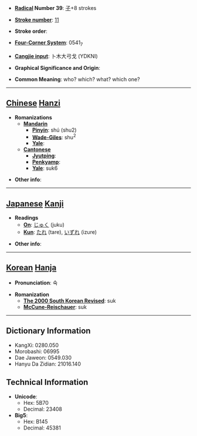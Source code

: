 * '''[[Wiktionary:Chinese radical index| Radical]] Number 39''': [[Wiktionary:Chinese radical index 子|子]]+8 strokes

* '''[[Wiktionary:Chinese total strokes index|Stroke number]]''': [[Wiktionary:Chinese total strokes index 11|11]]

* '''Stroke order''': 

* '''[[Wiktionary:Chinese four corner index|Four-Corner System]]''': 0541<sub>7</sub>

* '''[[Wiktionary:Chinese Cangjie index|Cangjie input]]''': 卜木大弓戈 (YDKNI)

* '''Graphical Significance and Origin''': 

* '''Common Meaning''': who? which? what? which one?

----

== [[Chinese]] [[Hanzi]] ==

* '''Romanizations'''
** '''[[Mandarin]]'''
*** '''[[Pinyin]]''': shú (shu2)
*** '''[[Wade-Giles]]''': shu<sup>2</sup>
*** '''[[Yale]]''': 
** '''[[Cantonese]]'''
*** '''[[Jyutping]]''':
*** '''[[Penkyamp]]''': 
*** '''[[Yale]]''': suk6

* '''Other info''': 

----

== [[Japanese]] [[Kanji]] ==

* '''Readings'''
** '''[[On]]''': [[じゅく]] (juku)
** '''[[Kun]]''': [[たれ]] (tare), [[いずれ]] (izure)

* '''Other info''':  

----

== [[Korean]] [[Hanja]] ==

* '''Pronunciation''': 숙

* '''Romanization'''
** '''[[The 2000 South Korean Revised Romanization|The 2000 South Korean Revised]]''': suk
** '''[[McCune-Reischauer]]''': suk

----

== Dictionary Information ==

* KangXi: 0280.050
* Morobashi: 06995
* Dae Jaweon: 0549.030
* Hanyu Da Zidian: 21016.140

== Technical Information ==

* '''Unicode''':
** Hex: 5B70
** Decimal: 23408
* '''Big5''':
** Hex: B145
** Decimal: 45381